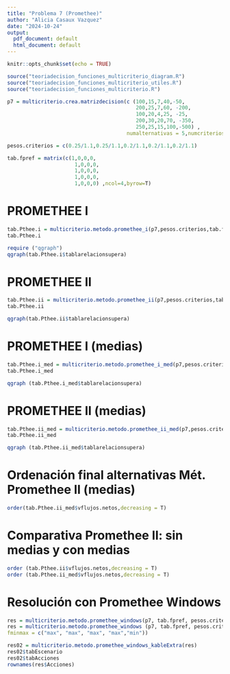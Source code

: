 ```yaml
---
title: "Problema 7 (Promethee)"
author: "Alicia Casaux Vazquez"
date: "2024-10-24"
output:
  pdf_document: default
  html_document: default
---
```


```r
knitr::opts_chunk$set(echo = TRUE)
```


```r
source("teoriadecision_funciones_multicriterio_diagram.R")
source("teoriadecision_funciones_multicriterio_utiles.R")
source("teoriadecision_funciones_multicriterio.R")
```


```r
p7 = multicriterio.crea.matrizdecision(c (100,15,7,40,-50,
                                          200,25,7,60, -200,
                                          100,20,4,25, -25,
                                          200,30,20,70, -350,
                                          250,25,15,100,-500) ,
                                       numalternativas = 5,numcriterios = 5)

pesos.criterios = c(0.25/1.1,0.25/1.1,0.2/1.1,0.2/1.1,0.2/1.1)

tab.fpref = matrix(c(1,0,0,0,
                      1,0,0,0,
                      1,0,0,0,
                      1,0,0,0,
                      1,0,0,0) ,ncol=4,byrow=T)
```

# PROMETHEE I
```r
tab.Pthee.i = multicriterio.metodo.promethee_i(p7,pesos.criterios,tab.fpref)
tab.Pthee.i

require ("qgraph") 
qgraph(tab.Pthee.i$tablarelacionsupera)
```

# PROMETHEE II

```r
tab.Pthee.ii = multicriterio.metodo.promethee_ii(p7,pesos.criterios,tab.fpref)
tab.Pthee.ii 

qgraph(tab.Pthee.ii$tablarelacionsupera)
```

# PROMETHEE I (medias)

```r
tab.Pthee.i_med = multicriterio.metodo.promethee_i_med(p7,pesos.criterios,tab.fpref)
tab.Pthee.i_med

qgraph (tab.Pthee.i_med$tablarelacionsupera)
```

# PROMETHEE II (medias)
```r
tab.Pthee.ii_med = multicriterio.metodo.promethee_ii_med(p7,pesos.criterios,tab.fpref)
tab.Pthee.ii_med

qgraph (tab.Pthee.ii_med$tablarelacionsupera)
```

# Ordenación final alternativas Mét. Promethee II (medias)
```r
order(tab.Pthee.ii_med$vflujos.netos,decreasing = T)
```

# Comparativa Promethee II: sin medias y con medias
```r
order (tab.Pthee.ii$vflujos.netos,decreasing = T)
order (tab.Pthee.ii_med$vflujos.netos,decreasing = T)
```

# Resolución con Promethee Windows
```r
res = multicriterio.metodo.promethee_windows(p7, tab.fpref, pesos.criterios)
res = multicriterio.metodo.promethee_windows (p7, tab.fpref, pesos.criterios,
fminmax = c("max", "max", "max", "max","min"))

res02 = multicriterio.metodo.promethee_windows_kableExtra(res)
res02$tabEscenario
res02$tabAcciones
rownames(res$Acciones)
```




